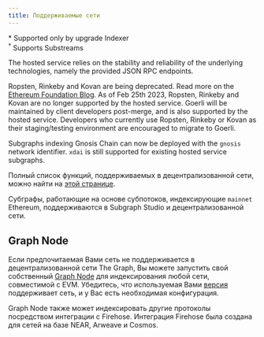 ```yaml
---
title: Поддерживаемые сети
---
```




<SupportedNetworksTable networks={props.networks} />

\* Supported only by upgrade Indexer  
&#8288;<sup>†</sup> Supports Substreams

The hosted service relies on the stability and reliability of the underlying technologies, namely the provided JSON RPC endpoints.

Ropsten, Rinkeby and Kovan are being deprecated. Read more on the [Ethereum Foundation Blog](https://blog.ethereum.org/2022/06/21/testnet-deprecation). As of Feb 25th 2023, Ropsten, Rinkeby and Kovan are no longer supported by the hosted service. Goerli will be maintained by client developers post-merge, and is also supported by the hosted service. Developers who currently use Ropsten, Rinkeby or Kovan as their staging/testing environment are encouraged to migrate to Goerli.

Subgraphs indexing Gnosis Chain can now be deployed with the `gnosis` network identifier. `xdai` is still supported for existing hosted service subgraphs.

Полный список функций, поддерживаемых в децентрализованной сети, можно найти на [этой странице](https://github.com/graphprotocol/indexer/blob/main/docs/feature-support-matrix.md).

Субграфы, работающие на основе субпотоков, индексирующие `mainnet` Ethereum, поддерживаются в Subgraph Studio и децентрализованной сети.

## Graph Node

Если предпочитаемая Вами сеть не поддерживается в децентрализованной сети The Graph, Вы можете запустить свой собственный [Graph Node](https://github.com/graphprotocol/graph-node) для индексирования любой сети, совместимой с EVM. Убедитесь, что используемая Вами [версия](https://github.com/graphprotocol/graph-node/releases) поддерживает сеть, и у Вас есть необходимая конфигурация.

Graph Node также может индексировать другие протоколы посредством интеграции с Firehose. Интеграция Firehose была создана для сетей на базе NEAR, Arweave и Cosmos.
